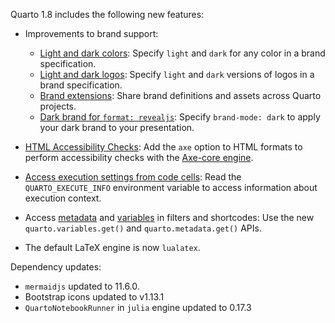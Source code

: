 Quarto 1.8 includes the following new features:

-  Improvements to brand support:
    - [Light and dark colors](/docs/authoring/brand.qmd#light-and-dark-colors): Specify `light` and `dark` for any color in a brand specification.
    - [Light and dark logos](/docs/authoring/brand.qmd#light-and-dark-logos): Specify `light` and `dark` versions of logos in a brand specification.
    - [Brand extensions](/docs/extensions/brand.qmd): Share brand definitions and assets across Quarto projects.
    -  [Dark brand for `format: revealjs`](/docs/authoring/brand.qmd#brand-mode): Specify `brand-mode: dark` to apply your dark brand to your presentation.

-  [HTML Accessibility Checks](/docs/output-formats/html-accessibility.qmd): Add the `axe` option to HTML formats to perform accessibility checks with the [Axe-core engine](https://github.com/dequelabs/axe-core).

-  [Access execution settings from code cells](): Read the `QUARTO_EXECUTE_INFO` environment variable to access information about execution context.

-  Access [metadata](/docs/extensions/lua-api.qmd#metadata-access) and [variables](/docs/extensions/lua-api.qmd#variables-access) in filters and shortcodes: Use the new `quarto.variables.get()` and `quarto.metadata.get()` APIs.

- The default LaTeX engine is now `lualatex`.

Dependency updates:

- `mermaidjs` updated to 11.6.0.
- Bootstrap icons updated to v1.13.1
- `QuartoNotebookRunner` in `julia` engine updated to 0.17.3
